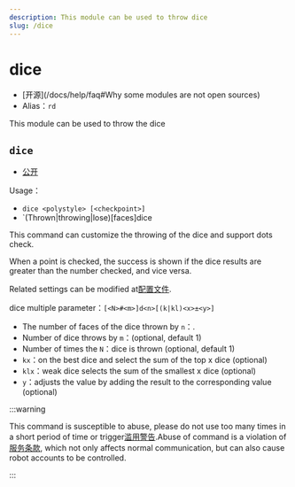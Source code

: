 ```yaml
---
description: This module can be used to throw dice
slug: /dice
---
```


# dice

-   [开源]\(/docs/help/faq#Why some modules are not open sources)
-   Alias：`rd`

This module can be used to throw the dice

## `dice`

-   [公开](permissions)

Usage：

-   `dice <polystyle> [<checkpoint>]`
-   \`(Thrown|throwing|lose)<m>[<n>faces]dice

This command can customize the throwing of the dice and support dots check.

When a point is checked, the success is shown if the dice results are greater than the number checked, and vice versa.

Related settings can be modified at[配置文件](development/config).

dice multiple parameter：`[<N>#<m>]d<n>[(k|kl)<x>±<y>]`

-   The number of faces of the dice thrown by `n`：.
-   Number of dice throws by `m`：(optional, default 1)
-   Number of times the `N`：dice is thrown (optional, default 1)
-   `kx`：on the best dice and select the sum of the top x dice (optional)
-   `klx`：weak dice selects the sum of the smallest x dice (optional)
-   `y`：adjusts the value by adding the result to the corresponding value (optional)

:::warning

This command is susceptible to abuse, please do not use too many times in a short period of time or trigger[滥用警告](abuse_warning).Abuse of command is a violation of[服务条款](policy), which not only affects normal communication, but can also cause robot accounts to be controlled.

:::

